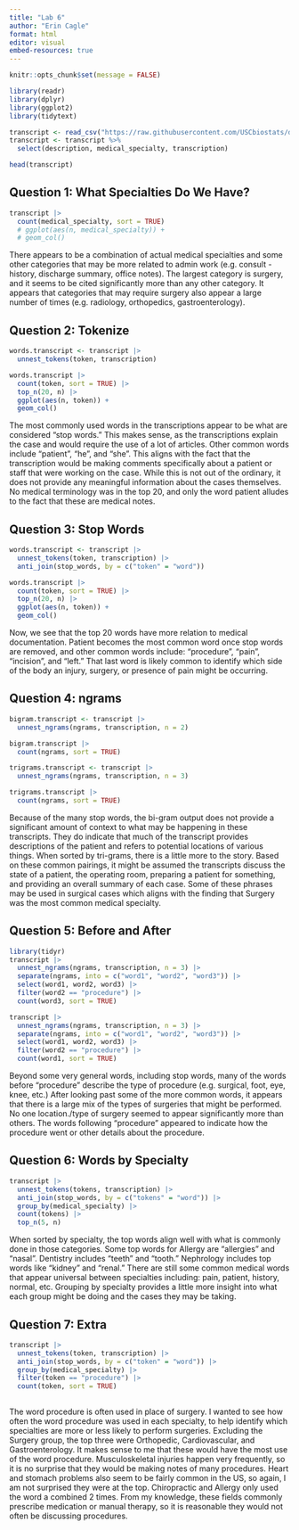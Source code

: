 ```yaml
---
title: "Lab 6"
author: "Erin Cagle"
format: html
editor: visual
embed-resources: true
---
```


```r
knitr::opts_chunk$set(message = FALSE)
```

```r
library(readr) 
library(dplyr)
library(ggplot2) 
library(tidytext)
```

```r
transcript <- read_csv("https://raw.githubusercontent.com/USCbiostats/data-science-data/master/00_mtsamples/mtsamples.csv", show_col_types = FALSE)
transcript <- transcript %>%
  select(description, medical_specialty, transcription)

head(transcript)
```

## Question 1: What Specialties Do We Have?

```r
transcript |>
  count(medical_specialty, sort = TRUE) 
  # ggplot(aes(n, medical_specialty)) +
  # geom_col()
```

There appears to be a combination of actual medical specialties and some other categories that may be more related to admin work (e.g. consult - history, discharge summary, office notes). The largest category is surgery, and it seems to be cited significantly more than any other category. It appears that categories that may require surgery also appear a large number of times (e.g. radiology, orthopedics, gastroenterology).

## Question 2: Tokenize

```r
words.transcript <- transcript |>
  unnest_tokens(token, transcription)

words.transcript |>   
  count(token, sort = TRUE) |>
  top_n(20, n) |>
  ggplot(aes(n, token)) +
  geom_col()
```

The most commonly used words in the transcriptions appear to be what are considered "stop words." This makes sense, as the transcriptions explain the case and would require the use of a lot of articles. Other common words include "patient", "he", and "she". This aligns with the fact that the transcription would be making comments specifically about a patient or staff that were working on the case. While this is not out of the ordinary, it does not provide any meaningful information about the cases themselves. No medical terminology was in the top 20, and only the word patient alludes to the fact that these are medical notes.

## Question 3: Stop Words

```r
words.transcript <- transcript |>
  unnest_tokens(token, transcription) |>
  anti_join(stop_words, by = c("token" = "word"))

words.transcript |>   
  count(token, sort = TRUE) |>
  top_n(20, n) |>
  ggplot(aes(n, token)) +
  geom_col()
```

Now, we see that the top 20 words have more relation to medical documentation. Patient becomes the most common word once stop words are removed, and other common words include: "procedure", "pain", "incision", and "left." That last word is likely common to identify which side of the body an injury, surgery, or presence of pain might be occurring.

## Question 4: ngrams

```r
bigram.transcript <- transcript |>
  unnest_ngrams(ngrams, transcription, n = 2)

bigram.transcript |>
  count(ngrams, sort = TRUE)

trigrams.transcript <- transcript |>
  unnest_ngrams(ngrams, transcription, n = 3)

trigrams.transcript |>
  count(ngrams, sort = TRUE)
```

Because of the many stop words, the bi-gram output does not provide a significant amount of context to what may be happening in these transcripts. They do indicate that much of the transcript provides descriptions of the patient and refers to potential locations of various things. When sorted by tri-grams, there is a little more to the story. Based on these common pairings, it might be assumed the transcripts discuss the state of a patient, the operating room, preparing a patient for something, and providing an overall summary of each case. Some of these phrases may be used in surgical cases which aligns with the finding that Surgery was the most common medical specialty.

## Question 5: Before and After

```r
library(tidyr)
transcript |>
  unnest_ngrams(ngrams, transcription, n = 3) |>
  separate(ngrams, into = c("word1", "word2", "word3")) |>
  select(word1, word2, word3) |>
  filter(word2 == "procedure") |>
  count(word3, sort = TRUE)

transcript |>
  unnest_ngrams(ngrams, transcription, n = 3) |>
  separate(ngrams, into = c("word1", "word2", "word3")) |>
  select(word1, word2, word3) |>
  filter(word2 == "procedure") |>
  count(word1, sort = TRUE)
```

Beyond some very general words, including stop words, many of the words before "procedure" describe the type of procedure (e.g. surgical, foot, eye, knee, etc.) After looking past some of the more common words, it appears that there is a large mix of the types of surgeries that might be performed. No one location./type of surgery seemed to appear significantly more than others. The words following "procedure" appeared to indicate how the procedure went or other details about the procedure.

## Question 6: Words by Specialty

```r
transcript |>
  unnest_tokens(tokens, transcription) |>
  anti_join(stop_words, by = c("tokens" = "word")) |>
  group_by(medical_specialty) |>
  count(tokens) |>
  top_n(5, n)
```

When sorted by specialty, the top words align well with what is commonly done in those categories. Some top words for Allergy are "allergies" and "nasal". Dentistry includes "teeth" and "tooth." Nephrology includes top words like "kidney" and "renal." There are still some common medical words that appear universal between specialties including: pain, patient, history, normal, etc. Grouping by specialty provides a little more insight into what each group might be doing and the cases they may be taking.

## Question 7: Extra

```r
transcript |>
  unnest_tokens(token, transcription) |>
  anti_join(stop_words, by = c("token" = "word")) |>
  group_by(medical_specialty) |>
  filter(token == "procedure") |>
  count(token, sort = TRUE)
  
```

The word procedure is often used in place of surgery. I wanted to see how often the word procedure was used in each specialty, to help identify which specialties are more or less likely to perform surgeries. Excluding the Surgery group, the top three were Orthopedic, Cardiovascular, and Gastroenterology. It makes sense to me that these would have the most use of the word procedure. Musculoskeletal injuries happen very frequently, so it is no surprise that they would be making notes of many procedures. Heart and stomach problems also seem to be fairly common in the US, so again, I am not surprised they were at the top. Chiropractic and Allergy only used the word a combined 2 times. From my knowledge, these fields commonly prescribe medication or manual therapy, so it is reasonable they would not often be discussing procedures.

